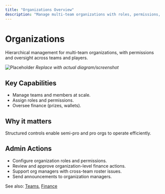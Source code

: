 ```yaml
---
title: "Organizations Overview"
description: "Manage multi-team organizations with roles, permissions, and finance."
---
```


# Organizations

Hierarchical management for multi-team organizations, with permissions and oversight across teams and players.

![Placeholder](/images/screenshots/organizations-overview.png)
*Replace with actual diagram/screenshot*

## Key Capabilities
- Manage teams and members at scale.
- Assign roles and permissions.
- Oversee finance (prizes, wallets).

## Why it matters
Structured controls enable semi-pro and pro orgs to operate efficiently.

## Admin Actions
- Configure organization roles and permissions.
- Review and approve organization-level finance actions.
- Support org managers with cross-team roster issues.
- Send announcements to organization managers.

See also: [Teams](/teams/overview), [Finance](/finance/wallets)


